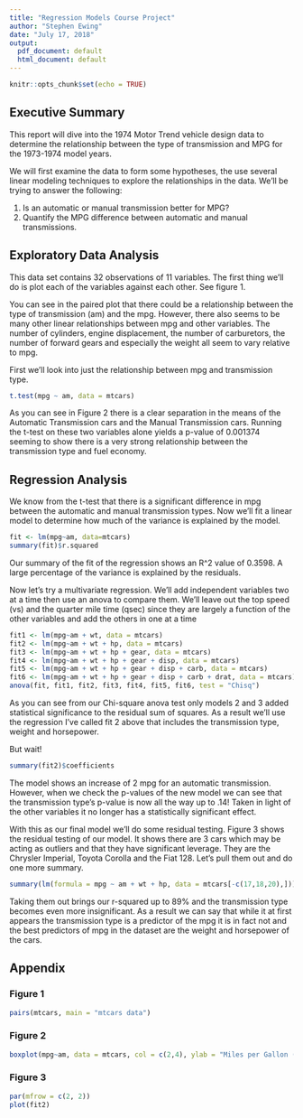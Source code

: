 ```yaml
---
title: "Regression Models Course Project"
author: "Stephen Ewing"
date: "July 17, 2018"
output:
  pdf_document: default
  html_document: default
---
```


```r
knitr::opts_chunk$set(echo = TRUE)
```

## Executive Summary

This report will dive into the 1974 Motor Trend vehicle design data to determine the relationship between the type of transmission and MPG for the 1973-1974 model years.  

We will first examine the data to form some hypotheses, the use several linear modeling techniques to explore the relationships in the data.  We'll be trying to answer the following:

1.  Is an automatic or manual transmission better for MPG?
2.  Quantify the MPG difference between automatic and manual transmissions.


## Exploratory Data Analysis

This data set contains 32 observations of 11 variables.  The first thing we'll do is plot each of the variables against each other. See figure 1.

You can see in the paired plot that there could be a relationship between the type of transmission (am) and the mpg.  However, there also seems to be many other linear relationships between mpg and other variables.  The number of cylinders, engine displacement, the number of carburetors, the number of forward gears and especially the weight all seem to vary relative to mpg.

First we'll look into just the relationship between mpg and transmission type.

```r
t.test(mpg ~ am, data = mtcars)
```

As you can see in Figure 2 there is a clear separation in the means of the Automatic Transmission cars and the Manual Transmission cars.  Running the t-test on these two variables alone yields a p-value of 0.001374 seeming to show there is a very strong relationship between the transmission type and fuel economy.

## Regression Analysis

We know from the t-test that there is a significant difference in mpg between the automatic and manual transmission types.  Now we'll fit a linear model to determine how much of the variance is explained by the model.

```r
fit <- lm(mpg~am, data=mtcars)
summary(fit)$r.squared
```

Our summary of the fit of the regression shows an R^2 value of 0.3598.  A large percentage of the variance is explained by the residuals.  

Now let's try a multivariate regression.  We'll add independent variables two at a time then use an anova to compare them.  We'll leave out the top speed (vs) and the quarter mile time (qsec) since they are largely a function of the other variables and add the others in one at a time

```r
fit1 <- lm(mpg~am + wt, data = mtcars)
fit2 <- lm(mpg~am + wt + hp, data = mtcars)
fit3 <- lm(mpg~am + wt + hp + gear, data = mtcars)
fit4 <- lm(mpg~am + wt + hp + gear + disp, data = mtcars)
fit5 <- lm(mpg~am + wt + hp + gear + disp + carb, data = mtcars)
fit6 <- lm(mpg~am + wt + hp + gear + disp + carb + drat, data = mtcars)
anova(fit, fit1, fit2, fit3, fit4, fit5, fit6, test = "Chisq")
```

As you can see from our Chi-square anova test only models 2 and 3 added statistical significance to the residual sum of squares. As a result we'll use the regression I've called fit 2 above that includes the transmission type, weight and horsepower.

But wait!

```r
summary(fit2)$coefficients
```

The model shows an increase of 2 mpg for an automatic transmission.  However, when we check the p-values of the new model we can see that the transmission type's p-value is now all the way up to .14!  Taken in light of the other variables it no longer has a statistically significant effect.  

With this as our final model we'll do some residual testing.  Figure 3 shows the residual testing of our model.  It shows there are 3 cars which may be acting as outliers and that they have significant leverage.  They are the Chrysler Imperial, Toyota Corolla and the Fiat 128.  Let's pull them out and do one more summary.

```r
summary(lm(formula = mpg ~ am + wt + hp, data = mtcars[-c(17,18,20),]))$r.squared
```

Taking them out brings our r-squared up to 89% and the transmission type becomes even more insignificant.  As a result we can say that while it at first appears the transmission type is a predictor of the mpg it is in fact not and the best predictors of mpg in the dataset are the weight and horsepower of the cars.

## Appendix

### Figure 1
```r
pairs(mtcars, main = "mtcars data")
```


### Figure 2
```r
boxplot(mpg~am, data = mtcars, col = c(2,4), ylab = "Miles per Gallon (mgp)", xlab = "Transmission Type", names = c("Automatic", "Manual"))
```


### Figure 3
```r
par(mfrow = c(2, 2))
plot(fit2)
```